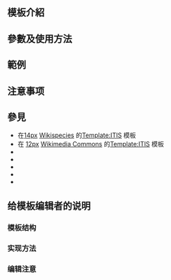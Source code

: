 <includeonly><!-- 在這裡加入模板的保護標識 --></includeonly><noinclude>{{Documentation subpage}}</noinclude>
<!-- 在本行下編輯模板說明 -->
== 模板介紹 ==

== 參數及使用方法 ==

== 範例 ==

== 注意事项 ==

== 參見 ==
* 在[[file:Wikispecies-logo.svg|14px]] [[Wikispecies]] 的[[wikispecies:Template:ITIS|Template:ITIS]] 模板
* 在 [[file:Commons-logo.svg|12px]] [[Wikimedia Commons]] 的[[commons:Template:ITIS|Template:ITIS]] 模板
* {{tl|FishDB}}
* {{tl|GBIF}}
* {{tl|ITIS}}
* {{tl|OBIS}}
* {{tl|TaiBNET}}

== 给模板编辑者的说明 ==
=== 模板结构 ===
=== 实现方法 ===
=== 编辑注意 ===

<includeonly>
<!-- 本行下加入模板的分類 -->
[[Category:引用模板|{{PAGENAME}}]]
[[Category:生物数据库链接模板|{{PAGENAME}}]]
</includeonly>